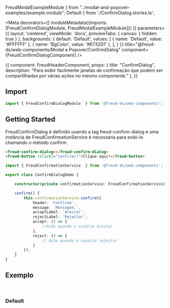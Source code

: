   FreudModalExampleModule
} from "../modal-and-popover-examples/example.module";
  Default
} from './ConfirmDialog.stories.ts';

<Meta
  decorators={[
    moduleMetadata({imports: [FreudConfirmDialogModule, FreudModalExampleModule]})
  ]}
  parameters={{
    layout: 'centered',
    viewMode: 'docs',
    previewTabs: {
      canvas: { hidden: true }
    },
    backgrounds: {
      default: 'Default',
      values: [
        { name: 'Default', value: '#FFFFFF' },
        { name: 'BgColor', value: '#6732D1' },
      ],
    }
  }}
  title="@freud-ds/web-components/Modal e Popover/ConfirmDialog"
  component={FreudConfirmDialogComponent}
/>

<Story name="Storyname-hidden">
  {{
    component: FreudHeaderComponent,
    props: {
      title: "ConfirmDialog",
      description: "Para exibir facilmente janelas de confirmação que podem ser compartilhadas por várias ações no mesmo componente."
    },
  }}
</Story>

## <a id="importing"></a>Import
```ts
import { FreudConfirmDialogModule  } from '@freud-ds/web-components';
```

## Getting Started
FreudConfirmDialog é definido usando a tag freud-confirm-dialog e uma instância de FreudConfirmationService é necessária para exibi-lo chamando o método confirm.
```html
<freud-confirm-dialog></freud-confirm-dialog>
<freud-button (click)="confirm()">Clique aqui!</freud-button>
```
```ts
import { FreudConfirmationService  } from '@freud-ds/web-components';

export class ConfirmDialogDemo {

    constructor(private confirmationService: FreudConfirmationService) {}

    confirm() {
        this.confirmationService.confirm({
            header: 'Confirme',
            message: 'Mensagem.',
            acceptLabel: 'Aceitar',
            rejectLabel: 'Rejeitar',
            accept: () => {
                //Ação quando o usuário aceitar
            },
            reject: () => {
                // Ação quando o usuário rejeitar
            }
        });
    }
}
```

## <a id="exemplos"></a>Exemplo
<br />

### Default
<Canvas>
  <Story story={Default}/>
</Canvas>
